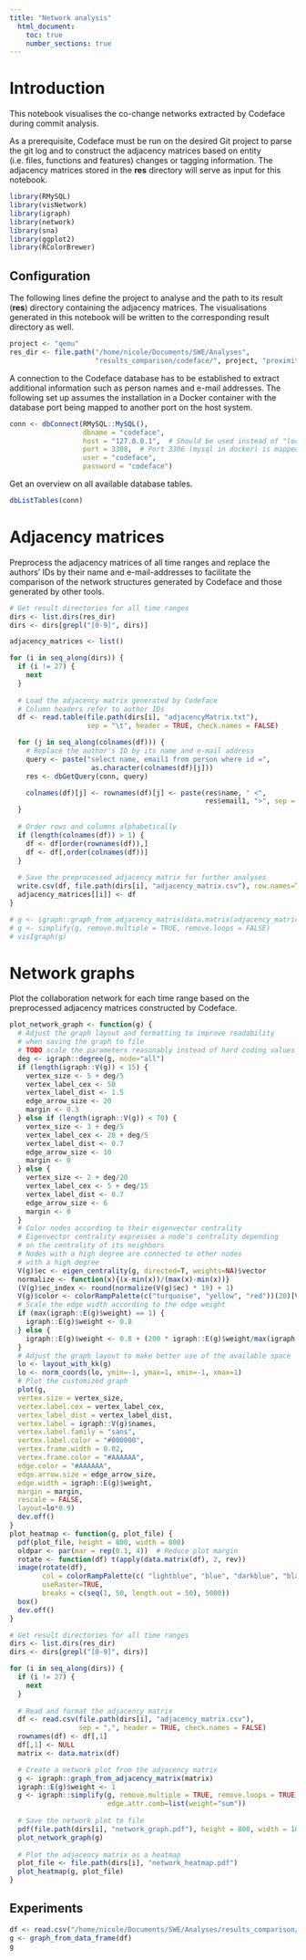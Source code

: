 ```yaml
---
title: "Network analysis"
  html_document:
    toc: true
    number_sections: true
---
```


# Introduction

This notebook visualises the co-change networks extracted by Codeface during commit analysis.

As a prerequisite, Codeface must be run on the desired Git project to parse the git log and to construct the adjacency matrices based on entity (i.e. files, functions and features) changes or tagging information. The adjacency matrices stored in the **res** directory will serve as input for this notebook.

```r
library(RMySQL)
library(visNetwork)
library(igraph)
library(network)
library(sna)
library(ggplot2)
library(RColorBrewer)
```

## Configuration

The following lines define the project to analyse and the path to its result (**res**) directory containing the adjacency matrices. The visualisations generated in this notebook will be written to the corresponding result directory as well.

```r
project <- "qemu"
res_dir <- file.path("/home/nicole/Documents/SWE/Analyses",
                     "results_comparison/codeface/", project, "proximity")
```

A connection to the Codeface database has to be established to extract additional information such as person names and e-mail addresses. The following set up assumes the installation in a Docker container with the database port being mapped to another port on the host system.

```r
conn <- dbConnect(RMySQL::MySQL(),
                  dbname = "codeface",
                  host = "127.0.0.1",  # Should be used instead of "localhost"
                  port = 3308,  # Port 3306 (mysql in docker) is mapped to port 3308 on the host system
                  user = "codeface",
                  password = "codeface")
```

Get an overview on all available database tables.

```r
dbListTables(conn)
```


# Adjacency matrices

Preprocess the adjacency matrices of all time ranges and replace the authors' IDs by their name and e-mail-addresses to facilitate the comparison of the network structures generated by Codeface and those generated by other tools.

```r
# Get result directories for all time ranges
dirs <- list.dirs(res_dir)
dirs <- dirs[grepl("[0-9]", dirs)]

adjacency_matrices <- list()

for (i in seq_along(dirs)) {
  if (i != 27) {
    next
  }
  
  # Load the adjacency matrix generated by Codeface
  # Column headers refer to author IDs
  df <- read.table(file.path(dirs[i], "adjacencyMatrix.txt"),
                   sep = "\t", header = TRUE, check.names = FALSE)

  for (j in seq_along(colnames(df))) {
    # Replace the author's ID by its name and e-mail address
    query <- paste("select name, email1 from person where id =",
                    as.character(colnames(df)[j]))
    res <- dbGetQuery(conn, query)

    colnames(df)[j] <- rownames(df)[j] <- paste(res$name, " <",
                                                res$email1, ">", sep = "")
  }
  
  # Order rows and columns alphabetically
  if (length(colnames(df)) > 1) {
    df <- df[order(rownames(df)),]
    df <- df[,order(colnames(df))]
  }
  
  # Save the preprocessed adjacency matrix for further analyses
  write.csv(df, file.path(dirs[i], "adjacency_matrix.csv"), row.names=TRUE)
  adjacency_matrices[[i]] <- df
}
```

```r
# g <- igraph::graph_from_adjacency_matrix(data.matrix(adjacency_matrices[[8]]))
# g <- simplify(g, remove.multiple = TRUE, remove.loops = FALSE)
# visIgraph(g)
```

# Network graphs

Plot the collaboration network for each time range based on the preprocessed
adjacency matrices constructed by Codeface.

```r
plot_network_graph <- function(g) {
  # Adjust the graph layout and formatting to improve readability
  # when saving the graph to file
  # TODO scale the parameters reasonably instead of hard coding values
  deg <- igraph::degree(g, mode="all")
  if (length(igraph::V(g)) < 15) {
    vertex_size <- 5 + deg/5
    vertex_label_cex <- 50
    vertex_label_dist <- 1.5
    edge_arrow_size <- 20
    margin <- 0.3
  } else if (length(igraph::V(g)) < 70) {
    vertex_size <- 3 + deg/5
    vertex_label_cex <- 20 + deg/5
    vertex_label_dist <- 0.7
    edge_arrow_size <- 10
    margin <- 0
  } else {
    vertex_size <- 2 + deg/20
    vertex_label_cex <- 5 + deg/15
    vertex_label_dist <- 0.7
    edge_arrow_size <- 6
    margin <- 0
  }
  # Color nodes according to their eigenvector centrality
  # Eigenvector centrality expresses a node's centrality depending
  # on the centrality of its neighbors
  # Nodes with a high degree are connected to other nodes
  # with a high degree
  V(g)$ec <- eigen_centrality(g, directed=T, weights=NA)$vector
  normalize <- function(x){(x-min(x))/(max(x)-min(x))}
  (V(g)$ec_index <- round(normalize(V(g)$ec) * 19) + 1)
  V(g)$color <- colorRampPalette(c("turquoise", "yellow", "red"))(20)[V(g)$ec_index]
  # Scale the edge width according to the edge weight
  if (max(igraph::E(g)$weight) == 1) {
    igraph::E(g)$weight <- 0.8
  } else {
    igraph::E(g)$weight <- 0.8 + (200 * igraph::E(g)$weight/max(igraph::E(g)$weight))
  }
  # Adjust the graph layout to make better use of the available space
  lo <- layout_with_kk(g)
  lo <- norm_coords(lo, ymin=-1, ymax=1, xmin=-1, xmax=1)
  # Plot the customized graph
  plot(g,
  vertex.size = vertex_size,
  vertex.label.cex = vertex_label_cex,
  vertex_label_dist = vertex_label_dist,
  vertex.label = igraph::V(g)$names,
  vertex.label.family = "sans",
  vertex.label.color = "#000000",
  vertex.frame.width = 0.02,
  vertex.frame.color = "#AAAAAA",
  edge.color = "#AAAAAA",
  edge.arrow.size = edge_arrow_size,
  edge.width = igraph::E(g)$weight,
  margin = margin,
  rescale = FALSE,
  layout=lo*0.9)
  dev.off()
}
plot_heatmap <- function(g, plot_file) {
  pdf(plot_file, height = 800, width = 800)
  oldpar <- par(mar = rep(0.1, 4))  # Reduce plot margin
  rotate <- function(df) t(apply(data.matrix(df), 2, rev))
  image(rotate(df),
        col = colorRampPalette(c( "lightblue", "blue", "darkblue", "black"))(50),
        useRaster=TRUE,
        breaks = c(seq(1, 50, length.out = 50), 5000))
  box()
  dev.off()
}
```

```r
# Get result directories for all time ranges
dirs <- list.dirs(res_dir)
dirs <- dirs[grepl("[0-9]", dirs)]

for (i in seq_along(dirs)) {
  if (i != 27) {
    next
  }
  
  # Read and format the adjacency matrix
  df <- read.csv(file.path(dirs[i], "adjacency_matrix.csv"),
                 sep = ",", header = TRUE, check.names = FALSE)
  rownames(df) <- df[,1]
  df[,1] <- NULL
  matrix <- data.matrix(df)

  # Create a network plot from the adjacency matrix
  g <- igraph::graph_from_adjacency_matrix(matrix)
  igraph::E(g)$weight <- 1
  g <- igraph::simplify(g, remove.multiple = TRUE, remove.loops = TRUE, 
                        edge.attr.comb=list(weight="sum"))
  
  # Save the network plot to file
  pdf(file.path(dirs[i], "network_graph.pdf"), height = 800, width = 1000)
  plot_network_graph(g)
  
  # Plot the adjacency matrix as a heatmap
  plot_file <- file.path(dirs[i], "network_heatmap.pdf")
  plot_heatmap(g, plot_file)
}
```

## Experiments

```r
df <- read.csv("/home/nicole/Documents/SWE/Analyses/results_comparison/kaiaulu/res/qemu_individual/entity/2008-02-11_2008-11-08/author_temporal_adjacency_matrix.csv")
g <- graph_from_data_frame(df)
g
```


